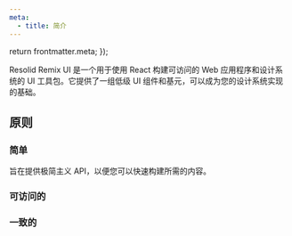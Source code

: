 ```yaml
---
meta:
  - title: 简介
---
```



  return frontmatter.meta;
});

Resolid Remix UI 是一个用于使用 React 构建可访问的 Web 应用程序和设计系统的 UI 工具包。它提供了一组低级 UI 组件和基元，可以成为您的设计系统实现的基础。

## 原则

### 简单

旨在提供极简主义 API，以便您可以快速构建所需的内容。

### 可访问的

### 一致的
